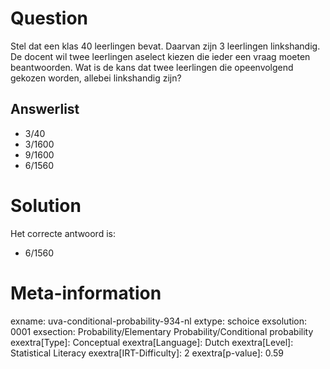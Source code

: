 Question
========

Stel dat een klas 40 leerlingen bevat. Daarvan zijn 3 leerlingen
linkshandig. De docent wil twee leerlingen aselect kiezen die ieder een
vraag moeten beantwoorden. Wat is de kans dat twee leerlingen die
opeenvolgend gekozen worden, allebei linkshandig zijn?

Answerlist
----------

* 3/40
* 3/1600
* 9/1600
* 6/1560

Solution
========

Het correcte antwoord is: 

* 6/1560

Meta-information
================
exname: uva-conditional-probability-934-nl
extype: schoice
exsolution: 0001
exsection: Probability/Elementary Probability/Conditional probability
exextra[Type]: Conceptual
exextra[Language]: Dutch
exextra[Level]: Statistical Literacy
exextra[IRT-Difficulty]: 2
exextra[p-value]: 0.59

